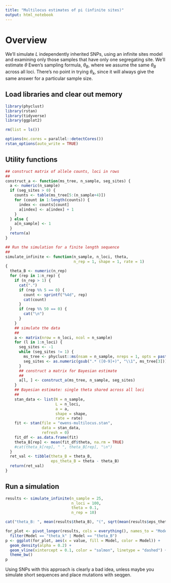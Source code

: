 ```yaml
---
title: "Multilocus estimates of pi (infinite sites)"
output: html_notebook
---
```


# Overview

We'll simulate $L$ independently inherited SNPs, using an infinite sites model and examining only those samples that have only one segregating site. We'll estimate $\theta$ Ewen's sampling formula, $\theta_B$, where we assume the same $\theta_B$ across all loci. There's no point in trying $\theta_k$, since it will always give the same answer for a particular sample size.

## Load libraries and clear out memory

```r
library(phyclust)
library(rstan)
library(tidyverse)
library(ggplot2)

rm(list = ls())

options(mc.cores = parallel::detectCores())
rstan_options(auto_write = TRUE)
```

## Utility functions

```r
## construct matrix of allele counts, loci in rows
##
construct_a <- function(ms_tree, n_sample, seg_sites) {
  a <- numeric(n_sample)
  if (seg_sites > 0) {
    counts <- table(ms_tree[5:(n_sample+4)])
    for (count in 1:length(counts)) {
      index <- counts[count]
      a[index] <- a[index] + 1
    }
  } else {
    a[n_sample] <- 1
  }
  return(a)
}

## Run the simulation for a finite length sequence
##
simulate_infinite <- function(n_sample, n_loci, theta, 
                              n_rep = 1, shape = 1, rate = 1) 
{
  theta_B <- numeric(n_rep)
  for (rep in 1:n_rep) {
    if (n_rep > 1) {
      cat(".")
      if (rep %% 5 == 0) {
        count <- sprintf("%4d", rep)
        cat(count)
      }
      if (rep %% 50 == 0) {
        cat("\n")
      }
    }
    ## simulate the data
    ##
    a <- matrix(nrow = n_loci, ncol = n_sample)
    for (l in 1:n_loci) {
      seg_sites <- -1
      while (seg_sites != 1) {
        ms_tree <- phyclust::ms(nsam = n_sample, nreps = 1, opts = paste("-t", theta))
        seg_sites <- as.numeric(gsub(".* ([0-9]+)", "\\1", ms_tree[3]))
      }
      ## construct a matrix for Bayesian estimate
      ##
      a[l, ] <- construct_a(ms_tree, n_sample, seg_sites)
    }
    ## Bayesian estimate: single theta shared across all loci
    ##
    stan_data <- list(N = n_sample,
                      L = n_loci,
                      a = a,
                      shape = shape,
                      rate = rate) 
    fit <- stan(file = "ewens-multilocus.stan",
                data = stan_data,
                refresh = 0)
    fit_df <- as.data.frame(fit)
    theta_B[rep] <- mean(fit_df$theta, na.rm = TRUE)
    #cat(theta_k[rep], " ", theta_B[rep], "\n")
  }
  ret_val <- tibble(theta_B = theta_B,
                    eps_theta_B = theta - theta_B)
  return(ret_val)
}
```

## Run a simulation

```r
results <- simulate_infinite(n_sample = 25,
                             n_loci = 100,
                             theta = 0.1,
                             n_rep = 10)

cat("theta_B: ", mean(results$theta_B), "(", sqrt(mean(results$eps_theta_B^2)), ")", "\n", sep = "")

for_plot <- pivot_longer(results, cols = everything(), names_to = "Model") %>%
  filter(Model == "theta_k" | Model == "theta_B")
p <- ggplot(for_plot, aes(x = value, fill = Model, color = Model)) +
  geom_density(alpha = 0.2) +
  geom_vline(xintercept = 0.1, color = "salmon", linetype = "dashed") +
  theme_bw()
p
```

Using SNPs with this approach is clearly a bad idea, unless maybe you simulate short sequences and place mutations with seqgen.